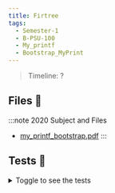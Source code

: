 ```yaml
---
title: Firtree
tags:
  - Semester-1
  - B-PSU-100
  - My_printf
  - Bootstrap_MyPrint
---
```

> Timeline: ?


## Files 📂

:::note 2020 Subject and Files
- [my_printf_bootstrap.pdf](https://github.com/Studio-17/Epitech-Subjects/raw/main/Semester-1/B-PSU-100/My_printf/Bootstrap_MyPrint/my_printf_bootstrap.pdf)
:::

## Tests 🤖
<details>
  <summary>Toggle to see the tests</summary>
  <div>
Yo
  </div>
</details>
